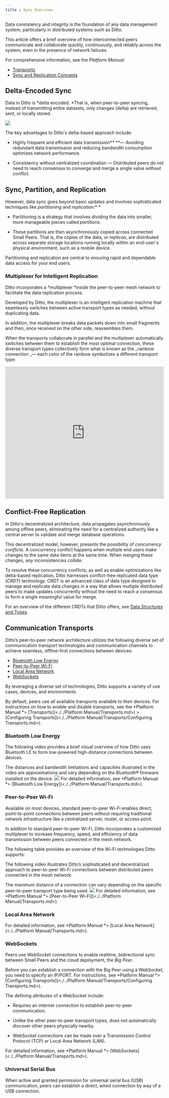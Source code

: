 ```yaml
---
title : Sync Overview
---
```


Data consistency and integrity is the foundation of any data management system, particularly in distributed systems such as Ditto.

This article offers a brief overview of how interconnected peers communicate and collaborate quickly, continuously, and reliably across the system, even in the presence of network failures.

For comprehensive information, see the _Platform Manual_:

- [Transports](<./../Platform Manual/Transports.md>)
- [Sync and Replication Concepts](<./../Platform Manual/Sync and Replication Concepts.md>)

## Delta-Encoded Sync&#x20;

Data in Ditto is *delta encoded. *That is, when peer-to-peer syncing, instead of transmitting entire datasets, only changes (delta) are retrieved, sent, or locally stored.

<Frame>
<img src="/images/v4-4/gif-6.gif"/>
</Frame>

The key advantages to Ditto's delta-based approach include:

- Highly frequent and efficient data transmission\*\* \*\*— Avoiding redundant data transmission and reducing bandwidth consumption optimizes network performance.

- Consistency without centralized coordination — Distributed peers do not need to reach consensus to converge and merge a single value without conflict. &#x20;

## Sync, Partition, and Replication

However, data sync goes beyond basic updates and involves sophisticated techniques like _partitioning_ and _replication_:\* \*

- Partitioning is a strategy that involves dividing the data into smaller, more manageable pieces called _partitions_. &#x20;

- These partitions are then asynchronously copied across connected Small Peers. That is, the copies of the data, or _replicas_, are distributed across separate storage locations running locally within an end-user's physical environment, such as a mobile device.

Partitioning and replication are central to ensuring rapid and dependable data access for your end users.

### Multiplexer for Intelligent Replication

Ditto incorporates a *multiplexer *inside the peer-to-peer mesh network to facilitate the data replication process.&#x20;

Developed by Ditto, the multiplexer is an intelligent replication machine that seamlessly switches between active transport types as needed, without duplicating data.

In addition, the multiplexer breaks data packets down into small fragments and then, once received on the other side, reassembles them.

When the transports collaborate in parallel and the multiplexer automatically switches between them to establish the most optimal connection, these diverse transport types collectively form what is known as the _rainbow connection _— each color of the rainbow symbolizes a different transport type:

<iframe width="100%" height="420" src="https://www.youtube.com/embed/8_A1CkYfzoM" title="1.2 Intro to Ditto: The Rainbow Connection" frameborder="0" allow="accelerometer; autoplay; clipboard-write; encrypted-media; gyroscope; picture-in-picture; web-share" referrerpolicy="strict-origin-when-cross-origin" allowfullscreen></iframe>

## Conflict-Free Replication

In Ditto's decentralized architecture, data propagates asynchronously among offline peers, eliminating the need for a centralized authority like a central server to validate and merge database operations.

This decentralized model, however, presents the possibility of _concurrency conflicts_. A concurrency conflict happens when multiple end users make changes to the same data items at the same time. When merging these changes, any inconsistencies collide.&#x20;

To resolve these concurrency conflicts, as well as enable optimizations like delta-based replication, Ditto harnesses conflict-free replicated data type (_CRDT_) technology. CRDT is an advanced class of data type designed to manage and replicate data changes in a way that allows multiple distributed peers to make updates concurrently without the need to reach a consensus to form a single meaningful value for merge.

For an overview of the different CRDTs that Ditto offers, see [Data Structures and Types](<./Data Structures and Types.md>).&#x20;

## Communication Transports

Ditto’s peer-to-peer network architecture utilizes the following diverse set of communication transport technologies and communication channels to achieve seamless, offline-first connections between devices:

- [Bluetooth Low Energy]()
- [Peer-to-Peer Wi-Fi]()
- [Local Area Network]()
- [WebSockets]()

By leveraging a diverse set of technologies, Ditto supports a variety of use cases, devices, and environments.

<Info>
By default, peers use all available transports available to their devices. For instructions on how to enable and disable transports, see the *Platform Manual *> [Transports](<./../Platform Manual/Transports.md>) > [Configuring Transports](<./../Platform Manual/Transports/Configuring Transports.md>).
</Info>

### Bluetooth Low Energy

The following video provides a brief visual overview of how Ditto uses Bluetooth LE to form low-powered high-distance connections between devices.

<Info>
The distances and bandwidth limitations and capacities illustrated in the video are approximations and vary depending on the Bluetooth® firmware installed on the device.&#x20;
</Info>

<Frame>
<img src="/images/v4-4/gif-2.gif"/>
</Frame>

<Info>
For detailed information, see *Platform Manual *> [Bluetooth Low Energy](<./../Platform Manual/Transports.md>).
</Info>

### Peer-to-Peer Wi-Fi

Available on most devices, standard peer-to-peer Wi-Fi enables direct, point-to-point connections between peers without requiring traditional network infrastructure like a centralized server, router, or access point.

In addition to standard peer-to-peer Wi-Fi, Ditto incorporates a customized multiplexer to increase frequency, speed, and efficiency of data transmission between peers connected in the mesh network.&#x20;

The following table provides an overview of the Wi-Fi technologies Ditto supports:

The following video illustrates Ditto’s sophisticated and decentralized approach to peer-to-peer Wi-Fi connections between distributed peers connected in the mesh network:

<Info>
The maximum distance of a connection can vary depending on the specific peer-to-peer transport type being used.
</Info>

<Frame>
<img src="/images/v4-4/gif-3.gif"/>
</Frame>

<Info>
For detailed information, see *Platform Manual *> [Peer-to-Peer Wi-Fi](<./../Platform Manual/Transports.md>).
</Info>

### Local Area Network

<Info>
For detailed information, see *Platform Manual *> [Local Area Network](<./../Platform Manual/Transports.md>).
</Info>

### WebSockets

Peers use _WebSocket_ connections to enable realtime, bidirectional sync between Small Peers and the cloud deployment, the _Big Peer._

<Info>
Before you can establish a connection with the Big Peer using a WebSocket, you need to specify an IP/PORT. For instructions, see *Platform Manual *> [Configuring Transports](<./../Platform Manual/Transports/Configuring Transports.md>).
</Info>

The defining attributes of a WebSocket include:

- Requires an internet connection to establish peer-to-peer communication.

- Unlike the other peer-to-peer transport types, does not automatically discover other peers physically nearby.

- WebSocket connections can be made over a Transmission Control Protocol (TCP) or Local Area Network (LAN).

<Info>
For detailed information, see *Platform Manual *> [WebSockets](<./../Platform Manual/Transports.md>).
</Info>

### Universal Serial Bus

When active and granted permission for universal serial bus (USB) communication, peers can establish a direct, wired connection by way of a USB connection.
